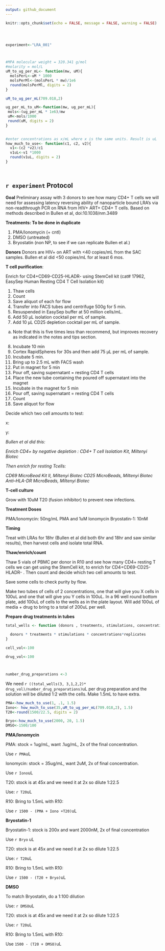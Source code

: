 ```yaml
---
output: github_document
---
```



```r
knitr::opts_chunk$set(echo = FALSE, message = FALSE, warning = FALSE)




experiment<-"LRA_001"



#MPA molecular weight = 320.341 g/mol
#molarity = mol/L
uM_to_ug_per_mL<- function(mw, uM){
  molsPerL<-uM * 1000
  molsPerMl<-(molsPerL * mw)/1e6
  round(molsPerMl, digits = 2)
}

uM_to_ug_per_mL(709.018,2)

ug_per_mL_to_uM<-function(mw, ug_per_mL){
 mols<-(ug_per_mL * 1e6)/mw
 uM<-mols/1000
 round(uM, digits = 2)
}
 

#enter concentrations as x/mL where x is the same units. Result is uL
how_much_to_use<- function(c1, c2, v2){
  v1<-(c2 *v2)/c1
  v1uL<-v1 *1000
  round(v1uL, digits = 2)
}




```

## `r experiment` Protocol



**Goal**
Preliminary assay with 3 donors to see how many CD4+ T cells we will need for assessing latency reversing ability of nanoparticle bound LRA’s via non-readthrough PCR on RNA from HIV+ ART+ CD4+ T cells. Based on methods described in Bullen et al,  doi:10.1038/nm.3489

**Treatments: To be done in duplicate**

1. PMA/Ionomycin (+ cntl)
2. DMSO (untreated)
3. Bryostatin (non NP, to see if we can replicate Bullen et al.)

**Donors**
Donors are HIV+ on ART with <40 copies/mL from the SAC samples. Bullen et al did <50 copies/mL for at least 6 mos.




**T cell purification**: 

Enrich for CD4+CD69-CD25-HLADR- using StemCell kit (cat# 17962, EasySep Human Resting CD4 T Cell Isolation kit)

1.	Thaw cells
2.	Count
3.	Save aliquot of each for flow
4.	Transfer into FACS tubes and centrifuge 500g for 5 min. 
5.	Resuspended in EasySep buffer at 50 million cells/mL. 
6.	Add 50 µL isolation cocktail per mL of sample.
7.	Add 10 µL CD25 depletion cocktail per mL of sample.
a.	Note that this is five times less than recommend, but improves recovery as indicated in the notes and tips section.  
8.	Incubate 10 min
9.	Cortex RapidSpheres for 30s and then add 75 µL per mL of sample. 
10.	Incubate 5 min.
11.	Bring up to 2.5 mL with FACS wash
12.	Put in magnet for 5 min
13.	Pour off, saving supernatant = resting CD4 T cells
14.	Place the new tube containing the poured off supernatant into the magnet 
15.	Incubate in the magnet for 5 min
16.	Pour off, saving supernatant = resting CD4 T cells
17.	Count
18.	Save aliquot for flow

 Decide which two cell amounts to test:

x:

y:       


*Bullen et al did this:*

*Enrich CD4+ by negative depletion :*
*CD4+ T cell Isolation Kit, Miltenyi Biotec*

*Then enrich for resting Tcells:*

*CD69 MicroBead Kit II, Miltenyi Biotec*
*CD25 MicroBeads, Miltenyi Biotec*
*Anti–HLA-DR MicroBeads, Miltenyi Biotec*



**T-cell culture**

Grow with 10uM T20 (fusion inhibitor) to prevent new infections.


**Treatment Doses**

PMA/Ionomycin: 50ng/mL PMA and 1uM Ionomycin
Bryostatin-1: 10nM

**Timing**

Treat with LRAs for 18hr (Bullen et al did both 6hr and 18hr and saw similar results), then harvest cells and isolate total RNA.


**Thaw/enrich/count**

Thaw 5 vials of PBMC per donor in R10 and see how many CD4+ resting T cells we can get using  the StemCell kit, to enrich for CD4+CD69-CD25-HLADR- . Then count and decide which two cell amounts to test.


Save some cells to check purity by flow.

Make two tubes of cells of 2 concentrations, one that will give you X cells in 100uL and one that will give you Y cells in 100uL.
In a 96 well round bottom plate, add 100uL of cells to the wells as in the plate layout. Will add 100uL of media + drug to bring to a total of 200uL per well.


**Prepare drug treatments in tubes**


```r

total_wells <- function (donors , treatments, stimulations, concentrations, replicates){
  
  donors * treatments * stimulations * concentrations*replicates
}

cell_vol<-100

drug_vol<-100



number_drug_preparations <-3

```


We need `r ((total_wells(3, 3,1,2,2)* drug_vol)/number_drug_preparations)`uL per drug preparation and the solution will be diluted 1:2 with the cells. Make
1.5mL to have extra.


```r

PMA<-how_much_to_use(1, .1, 1.5)
Iono<- how_much_to_use(35,uM_to_ug_per_mL(709.018,2), 1.5)
T20<-round(1500/22.5, digits = 2)

Bryo<-how_much_to_use(2000, 20, 1.5)
DMSO<-1500/100

```

**PMA/Ionomycin**

PMA: stock = 1ug/mL, want .1ug/mL, 2x of the final concentration.

Use `r PMA`uL

Ionomycin: stock = 35ug/mL, want 2uM,  2x of final concentration.

Use `r Iono`uL

T20: stock is at 45x and we need it at 2x so dilute 1:22.5

Use: `r T20`uL

R10: Bring to 1.5mL with R10:

Use `r 1500 - (PMA + Iono +T20) `uL

**Bryostatin-1**

Bryostatin-1: stock is 200x and want 2000nM, 2x of final concentration

Use `r Bryo` uL

T20: stock is at 45x and we need it at 2x so dilute 1:22.5

Use: `r T20`uL

R10: Bring to 1.5mL with R10:

Use `r 1500 - (T20 + Bryo)`uL

**DMSO**

To match Bryostatin, do a 1:100 dilution

Use: `r DMSO`uL

T20: stock is at 45x and we need it at 2x so dilute 1:22.5

Use: `r T20`uL

R10: Bring to 1.5mL with R10:

Use `1500 - (T20 + DMSO)`uL
